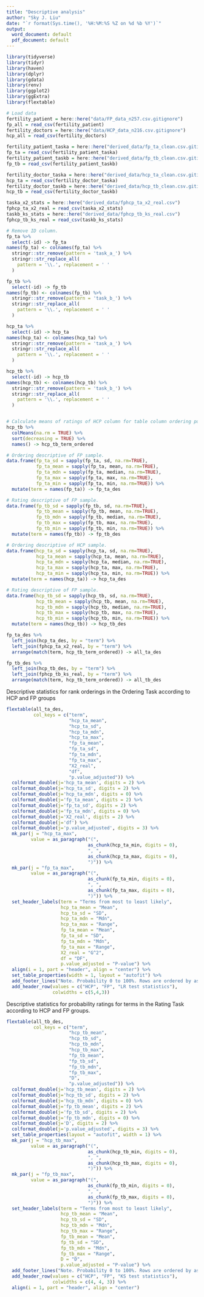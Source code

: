 ```yaml
---
title: "Descriptive analysis"
author: "Sky J. Liu"
date: "`r format(Sys.time(), '%H:%M:%S %Z on %d %b %Y')`"
output:
  word_document: default
  pdf_document: default
---
```


<style type="text/css">
 .twoC {width: 100%}
 .clearer {clear: both}
 .twoC .tcright {max-width: 50%; float: right}
 .twoC .tcleft {max-width: 50%; float: left}
</style>

```r
library(tidyverse)
library(tidyr)
library(haven) 
library(dplyr)
library(gdata)
library(renv)
library(ggplot2)
library(ggExtra)
library(flextable)


```

```r

# Load data
fertility_patient = here::here("data/FP_data_n257.csv.gitignore")
fp_all = read_csv(fertility_patient)
fertility_doctors = here::here("data/HCP_data_n216.csv.gitignore")
hcp_all = read_csv(fertility_doctors)

fertility_patient_taska = here::here("derived_data/fp_ta_clean.csv.gitignore")
fp_ta = read_csv(fertility_patient_taska)
fertility_patient_taskb = here::here("derived_data/fp_tb_clean.csv.gitignore")
fp_tb = read_csv(fertility_patient_taskb)

fertility_doctor_taska = here::here("derived_data/hcp_ta_clean.csv.gitignore")
hcp_ta = read_csv(fertility_doctor_taska)
fertility_doctor_taskb = here::here("derived_data/hcp_tb_clean.csv.gitignore")
hcp_tb = read_csv(fertility_doctor_taskb)

taska_x2_stats = here::here("derived_data/fphcp_ta_x2_real.csv")
fphcp_ta_x2_real = read_csv(taska_x2_stats)
taskb_ks_stats = here::here("derived_data/fphcp_tb_ks_real.csv")
fphcp_tb_ks_real = read_csv(taskb_ks_stats)

```

```r

# Remove ID column.
fp_ta %>%
  select(-id) -> fp_ta
names(fp_ta) <- colnames(fp_ta) %>%
  stringr::str_remove(pattern = 'task_a_') %>%
  stringr::str_replace_all(
    pattern = '\\.', replacement = ' '
  )

fp_tb %>%
  select(-id) -> fp_tb
names(fp_tb) <- colnames(fp_tb) %>%
  stringr::str_remove(pattern = 'task_b_') %>%
  stringr::str_replace_all(
    pattern = '\\.', replacement = ' '
  )

hcp_ta %>%
  select(-id) -> hcp_ta
names(hcp_ta) <- colnames(hcp_ta) %>%
  stringr::str_remove(pattern = 'task_a_') %>%
  stringr::str_replace_all(
    pattern = '\\.', replacement = ' '
  )

hcp_tb %>%
  select(-id) -> hcp_tb
names(hcp_tb) <- colnames(hcp_tb) %>%
  stringr::str_remove(pattern = 'task_b_') %>%
  stringr::str_replace_all(
    pattern = '\\.', replacement = ' '
  )


# Calculate means of ratings of HCP column for table column ordering purpose. 
hcp_tb %>% 
  colMeans(na.rm = TRUE) %>% 
  sort(decreasing = TRUE) %>% 
  names() -> hcp_tb_term_ordered

```

```r

# Ordering descriptive of FP sample.
data.frame(fp_ta_sd = sapply(fp_ta, sd, na.rm=TRUE),
           fp_ta_mean = sapply(fp_ta, mean, na.rm=TRUE), 
           fp_ta_mdn = sapply(fp_ta, median, na.rm=TRUE),
           fp_ta_max = sapply(fp_ta, max, na.rm=TRUE),
           fp_ta_min = sapply(fp_ta, min, na.rm=TRUE)) %>%
  mutate(term = names(fp_ta)) -> fp_ta_des

# Rating descriptive of FP sample.
data.frame(fp_tb_sd = sapply(fp_tb, sd, na.rm=TRUE),
           fp_tb_mean = sapply(fp_tb, mean, na.rm=TRUE), 
           fp_tb_mdn = sapply(fp_tb, median, na.rm=TRUE),
           fp_tb_max = sapply(fp_tb, max, na.rm=TRUE),
           fp_tb_min = sapply(fp_tb, min, na.rm=TRUE)) %>%
  mutate(term = names(fp_tb)) -> fp_tb_des

# Ordering descriptive of HCP sample.
data.frame(hcp_ta_sd = sapply(hcp_ta, sd, na.rm=TRUE),
           hcp_ta_mean = sapply(hcp_ta, mean, na.rm=TRUE), 
           hcp_ta_mdn = sapply(hcp_ta, median, na.rm=TRUE),
           hcp_ta_max = sapply(hcp_ta, max, na.rm=TRUE),
           hcp_ta_min = sapply(hcp_ta, min, na.rm=TRUE)) %>%
  mutate(term = names(hcp_ta)) -> hcp_ta_des

# Rating descriptive of FP sample.
data.frame(hcp_tb_sd = sapply(hcp_tb, sd, na.rm=TRUE),
           hcp_tb_mean = sapply(hcp_tb, mean, na.rm=TRUE), 
           hcp_tb_mdn = sapply(hcp_tb, median, na.rm=TRUE),
           hcp_tb_max = sapply(hcp_tb, max, na.rm=TRUE),
           hcp_tb_min = sapply(hcp_tb, min, na.rm=TRUE)) %>%
  mutate(term = names(hcp_tb)) -> hcp_tb_des

```

```r

fp_ta_des %>%
  left_join(hcp_ta_des, by = "term") %>%
  left_join(fphcp_ta_x2_real, by = "term") %>%
  arrange(match(term, hcp_tb_term_ordered)) -> all_ta_des

fp_tb_des %>%
  left_join(hcp_tb_des, by = "term") %>%
  left_join(fphcp_tb_ks_real, by = "term") %>%
  arrange(match(term, hcp_tb_term_ordered)) -> all_tb_des


```

Descriptive statistics for rank orderings in the Ordering Task according to HCP and FP groups

```r
flextable(all_ta_des, 
          col_keys = c("term", 
                       "hcp_ta_mean", 
                       "hcp_ta_sd", 
                       "hcp_ta_mdn", 
                       "hcp_ta_max",
                       "fp_ta_mean", 
                       "fp_ta_sd", 
                       "fp_ta_mdn", 
                       "fp_ta_max",
                       "X2_real",
                       "df", 
                       "p.value_adjusted")) %>%
  colformat_double(j='hcp_ta_mean', digits = 2) %>%
  colformat_double(j='hcp_ta_sd', digits = 2) %>%
  colformat_double(j='hcp_ta_mdn', digits = 0) %>%
  colformat_double(j='fp_ta_mean', digits = 2) %>%
  colformat_double(j='fp_ta_sd', digits = 2) %>%
  colformat_double(j='fp_ta_mdn', digits = 0) %>%
  colformat_double(j='X2_real', digits = 2) %>%
  colformat_double(j='df') %>%
  colformat_double(j='p.value_adjusted', digits = 3) %>%
  mk_par(j = "hcp_ta_max", 
         value = as_paragraph("(", 
                              as_chunk(hcp_ta_min, digits = 0), 
                              ", ", 
                              as_chunk(hcp_ta_max, digits = 0), 
                              ")")) %>% 
  mk_par(j = "fp_ta_max", 
         value = as_paragraph("(", 
                              as_chunk(fp_ta_min, digits = 0), 
                              ", ", 
                              as_chunk(fp_ta_max, digits = 0), 
                              ")")) %>% 
  set_header_labels(term = "Terms from most to least likely", 
                    hcp_ta_mean = "Mean", 
                    hcp_ta_sd = "SD", 
                    hcp_ta_mdn = "Mdn", 
                    hcp_ta_max = "Range",                    
                    fp_ta_mean = "Mean", 
                    fp_ta_sd = "SD", 
                    fp_ta_mdn = "Mdn", 
                    fp_ta_max = "Range",
                    X2_real = "G^2",
                    df = "DF",
                    p.value_adjusted = "P-value") %>%
  align(i = 1, part = "header", align = "center") %>%
  set_table_properties(width = 1, layout = "autofit") %>%
  add_footer_lines("Note. Probability 0 to 100%. Rows are ordered by ascending means of ratings of HCP column. DF = Degrees of freedom. LRT = Likelihood Ratio test. P-values were adjusted through permutation test due to the conservatism of Likelihood Ration test in the analysis. * p-value<0.05; ** p-value < 0.01; *** p-value < 0.001") %>%
  add_header_row(values = c("HCP", "FP", "LR test statistics"),
                 colwidths = c(5,4,3)) 
```

Descriptive statistics for probability ratings for terms in the Rating Task according to HCP and FP groups.

```r
flextable(all_tb_des, 
          col_keys = c("term", 
                       "hcp_tb_mean", 
                       "hcp_tb_sd", 
                       "hcp_tb_mdn", 
                       "hcp_tb_max",
                       "fp_tb_mean", 
                       "fp_tb_sd", 
                       "fp_tb_mdn", 
                       "fp_tb_max",                        
                       "D",
                       "p.value_adjusted")) %>%
  colformat_double(j='hcp_tb_mean', digits = 2) %>%
  colformat_double(j='hcp_tb_sd', digits = 2) %>%
  colformat_double(j='hcp_tb_mdn', digits = 0) %>%
  colformat_double(j='fp_tb_mean', digits = 2) %>%
  colformat_double(j='fp_tb_sd', digits = 2) %>%
  colformat_double(j='fp_tb_mdn', digits = 0) %>%
  colformat_double(j='D', digits = 2) %>%
  colformat_double(j='p.value_adjusted', digits = 3) %>%
  set_table_properties(layout = "autofit", width = 1) %>%
  mk_par(j = "hcp_tb_max", 
         value = as_paragraph("(", 
                              as_chunk(hcp_tb_min, digits = 0), 
                              ", ", 
                              as_chunk(hcp_tb_max, digits = 0), 
                              ")")) %>% 
  mk_par(j = "fp_tb_max", 
         value = as_paragraph("(", 
                              as_chunk(fp_tb_min, digits = 0), 
                              ", ", 
                              as_chunk(fp_tb_max, digits = 0), 
                              ")")) %>% 
  set_header_labels(term = "Terms from most to least likely", 
                    hcp_tb_mean = "Mean", 
                    hcp_tb_sd = "SD", 
                    hcp_tb_mdn = "Mdn", 
                    hcp_tb_max = "Range",                    
                    fp_tb_mean = "Mean", 
                    fp_tb_sd = "SD", 
                    fp_tb_mdn = "Mdn", 
                    fp_tb_max = "Range",
                    D = "D",                    
                    p.value_adjusted = "P-value") %>%
  add_footer_lines("Note. Probability 0 to 100%. Rows are ordered by ascending means of ratings of HCP column. KS = Kolmogorov-Smirnov. P-values were adjusted through permutation test due to the conservatism of Kolmogorov-Smirnov test in the analysis. * p-value<0.05; ** p-value < 0.01; *** p-value < 0.001") %>%
  add_header_row(values = c("HCP", "FP", "KS test statistics"),
                 colwidths = c(4, 4, 3)) %>%
  align(i = 1, part = "header", align = "center") 
```
